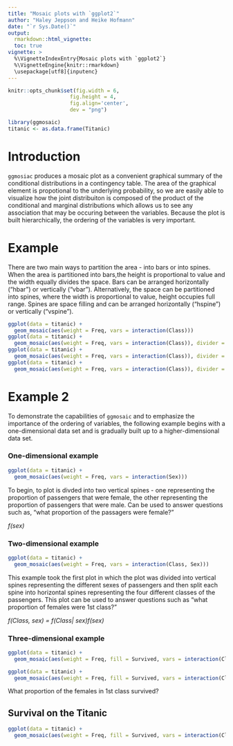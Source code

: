 ```yaml
---
title: "Mosaic plots with `ggplot2`"
author: "Haley Jeppson and Heike Hofmann"
date: "`r Sys.Date()`"
output:
  rmarkdown::html_vignette:
  toc: true
vignette: >
  %\VignetteIndexEntry{Mosaic plots with `ggplot2`}
  %\VignetteEngine{knitr::rmarkdown}
  \usepackage[utf8]{inputenc}
---
```



  ```r

knitr::opts_chunk$set(fig.width = 6,
                      fig.height = 4,
                      fig.align='center',
                      dev = "png")

```

```r
library(ggmosaic)
titanic <- as.data.frame(Titanic)
```
# Introduction

`ggmosiac` produces a mosaic plot as a convenient graphical summary of the conditional distributions in a contingency table. The area of the graphical element is propotional to the underlying probability, so we are easily able to visualize how the joint distribuiton is composed of the product of the conditional and marginal distributions which allows us to see any association that may be occuring between the variables. Because the plot is built hierarchically, the ordering of the variables is very important.  

# Example

There are two main ways to partition the area - into bars or into spines. When the area is partitioned into bars,the height is proportional to value and the width equally divides the space. Bars can be arranged horizontally (“hbar”) or vertically (“vbar”). Alternatively, the space can be partitioned into spines, where the width is proportional to value, height occupies full range. Spines are space filling and can be arranged horizontally (“hspine”) or vertically (“vspine”).

```r
ggplot(data = titanic) +
  geom_mosaic(aes(weight = Freq, vars = interaction(Class)))
ggplot(data = titanic) +
  geom_mosaic(aes(weight = Freq, vars = interaction(Class)), divider = "hspine")
ggplot(data = titanic) +
  geom_mosaic(aes(weight = Freq, vars = interaction(Class)), divider = "hbar")
ggplot(data = titanic) +
  geom_mosaic(aes(weight = Freq, vars = interaction(Class)), divider = "vbar")
```


# Example 2

To demonstrate the capabilities of `ggmosaic` and to emphasize the importance of the ordering of variables, the following example begins with a one-dimensional data set and is gradually built up to a higher-dimensional data set. 



### One-dimensional example
```r
ggplot(data = titanic) +
  geom_mosaic(aes(weight = Freq, vars = interaction(Sex)))
```

To begin, to plot is divded into two vertical spines - one representing the proportion of passengers that were female, the other representing the proportion of passengers that were male. 
Can be used to answer questions such as, "what proportion of the passagers were female?"  
  
*f(sex)*

### Two-dimensional example
```r
ggplot(data = titanic) +
  geom_mosaic(aes(weight = Freq, vars = interaction(Class, Sex)))
```

This example took the first plot in which the plot was divided into vertical spines representing the different sexes of passengers and then split each spine into horizontal spines representing the four different classes of the passengers. This plot can be used to answer questions such as "what proportion of females were 1st class?"  
  
  *f(Class, sex) = f(Class| sex)f(sex)*

### Three-dimensional example
```r
ggplot(data = titanic) +
  geom_mosaic(aes(weight = Freq, fill = Survived, vars = interaction(Class, Sex)))

ggplot(data = titanic) +
  geom_mosaic(aes(weight = Freq, fill = Survived, vars = interaction(Class, Sex)), divider = c("hspine", "vspine", "hspine"))
```

What proportion of the females in 1st class survived?



## Survival on the Titanic
```r
ggplot(data = titanic) +
  geom_mosaic(aes(weight = Freq, fill = Survived, vars = interaction(Class, Sex)))
```
